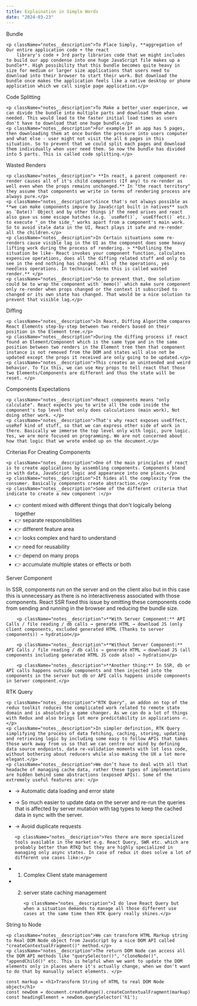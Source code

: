 ```yaml
---
title: Explaination in Simple Words
date: "2024-03-23"
---
```


<div className="notes">
	<div className="notes__title">
	<span>Bundle</span>
	</div>

    <p className="notes__description">To Place Simply, **aggregation of Our entire application code + the react
    	library's code + 3rd party libraries code that we might includes to build our app condense into one huge JavaScript file makes up a bundle**. High possibility that this bundle becomes quite heavy in size for medium or larger size applications that users need to download into their browser to start their work. But download the bundle once makes the application feels like a native desktop or phone application which we call single page application.</p>

</div>

<div className="notes">
	<div className="notes__title">
	<span>Code Splitting</span>
	</div>

    <p className="notes__description">To Make a better user experince, we can divide the bundle into multiple parts and download them when needed. This would lead to the faster initial load times as users don't have to download that one huge bundle.</p>
    <p className="notes__description">For example If an app has 5 pages, then downloading them at once burden the pressure into users computer and what else - user might not visit the all 6 pages in this situation. So to prevent that we could split each pages and download them individually when user need them. So now the bundle has divided into 5 parts. This is called code splitting.</p>

</div>

<div className="notes">
	<div className="notes__title">
	<span>Wasted Renders</span>
	</div>

    <p className="notes__description"> **In react, a parent component re-render causes all of it's child components (If any) to re-render as well even when the props remains unchanged.** In "the react territory" they assume that components we write in terms of rendering process are always pure.</p>
    <p className="notes__description">Since that's not always possible as **we can make components impure by JavaScript built in natives** such as `Date()` Object and by other things if the need arises and react also gave us some escape hatches (e.g. `useRef()`, `useEffect()` etc.) to execute "_on the side_" works apart from a component's main work. So to avoid stale data in the UI, React plays it safe and re-render all the children.</p>
    <p className="notes__description">In Certain situations some re-renders cause visible lag in the UI as the component does some heavy lifting work during the process of rendering. > **Outlining the situation be like- React invokes your component function, calculates expensive operations, does all the diffing related stuff and only to see in the end nothing has changed. All of the operations, yes needless operations. In technical terms this is called wasted render.** </p>
    <p className="notes__description">So to prevent that, One solution could be to wrap the component with `memo()` which make sure component only re-render when props changed or the context it subscribed to changed or its own state has changed. That would be a nice solution to prevent that visible lag.</p>

</div>

<div className="notes">
	<div className="notes__title">
	<span>Diffing</span>
	</div>

    <p className="notes__description">In React, Diffing Algorithm compares React Elements step-by-step between two renders based on their position in the Element tree.</p>
    <p className="notes__description">During the diffing process if react found an Element/Component which is the same type and in the same position between two renders in the Element tree then that component instance is not removed from the DOM and states will also not be updated except the props it received are only going to be updated.</p>
    <p className="notes__description">This creates an unintended and weird behavior. To fix this, we can use Key props to tell react that those two Elements/Components are different and thus the state will be reset. </p>

</div>

<div className="notes">
	<div className="notes__title">
	<span>Components Expectations</span>
	</div>

    <p className="notes__description">React components means "only calculate". React expects you to write all the code inside the component's top level that only does calculations (main work), Not doing other work. </p>
    <p className="notes__description">That's why react exposes useEffect, useRef kind of stuff, so that we can express other side of work in there. Basically we immerse the top level only with logic, pure logic. Yes, we are more focused on programming. We are not concerned about how that logic that we wrote ended up on the document.</p>

</div>

<div className="notes">
	<div className="notes__title">
	<span>Criterias For Creating Components</span>
	</div>

    <p className="notes__description">One of the main principles of react is to create applications by assembling components. Components blend in with data, JavaScript logic and appearance into one place.</p>
    <p className="notes__description">It hides all the complexity from the consumer. Basically components create abstraction.</p>
    <p className="notes__description">Some of the different criteria that indicate to create a new component :</p>

- 👉 content mixed with different things that don't logically belong together
- 👉 separate responsibilities
- 👉 different feature area
- 👉 looks complex and hard to understand
- 👉 need for reusability
- 👉 depend on many props
- 👉 accumulate multiple states or effects or both

</div>

<div className="notes">
  <div className="notes__title">
    <span>Server Component</span>
  </div>
		<p className="notes__description">In SSR, components run on the server and on the client also but in this case this is unnecessary as there is no interactiveness associated with those components. React SSR fixed this issue by omitting these components code from sending and running in the browser and reducing the bundle size.</p>

    	<p className="notes__description">**With Server Component:** API Calls / file reading / db calls → generate HTML → download JS (only client components, excluded generated HTML (Thanks to server components)) → hydration</p>

    	<p className="notes__description">**Without Server Component:** API Calls / file reading / db calls → generate HTML → download JS (all components including generated HTML JS code also) → hydration</p>

    	<p className="notes__description">**Another thing:** In SSR, db or API calls happens outside components and then injected into the components in the server but db or API calls happens inside components in Server component.</p>

</div>

<div className="notes">
	<div className="notes__title">
		<span>RTK Query</span>
	</div>

    <p className="notes__description">"RTK Query", an addon on top of the redux toolkit reduces the complicated work related to remote state domain and is absolutely a game changer. As we can do a lot of things with Redux and also brings lot more predictability in applications 🔥.</p>
    <p className="notes__description">In simpler definition, RTK Query simplifying the process of data fetching, caching, storing, updating and retrieving logic by including some easy to follow APIs that takes those work away from us so that we can centre our mind by defining data source endpoints, data re-validation moments with lot less code, without bothering about reducers while also making the UX a lot more elegant.</p>
    <p className="notes__description">We don’t have to deal with all that headache of managing cache data, rather these types of implementations are hidden behind some abstractions (exposed APIs). Some of the extremely useful features are: </p>

- → Automatic data loading and error state
- → So much easier to update data on the server and re-run the queries that is affected by server mutation with tag types to keep the cached data in sync with the server.
- → Avoid duplicate requests

      <p className="notes__description">Yes there are more specialized tools available in the market e.g. React Query, SWR etc. which are probably better than RTKQ but they are highly specialized in managing only async states. In case of redux it does solve a lot of different use cases like:</p>

- 1. Complex Client state management
- 2.  server state caching management

          <p className="notes__description">I do love React Query but when a situation demands to manage all those different use cases at the same time then RTK query really shines.</p>

</div>

<div className="notes">
	<div className="notes__title">
	<span>String to Node</span>
	</div>

    <p className="notes__description">We can transform HTML Markup string to Real DOM Node object from JavaScript by a nice DOM API called "createContextualFragment()" method.</p>
    <p className="notes__description">The return DOM Node can access all the DOM API methods like "querySelector()", "cloneNode()", "appendChild()" etc. This is helpful when we want to update the DOM elements only in places where it's actually change, when we don't want to do that by manually select elements. </p>

```
const markup = <h1>Transform String of HTML to real DOM Node object</h1>
const newDom = document.createRange().createContextualFragment(markup)
const headingElement = newDom.querySelector('h1');
```

</div>
